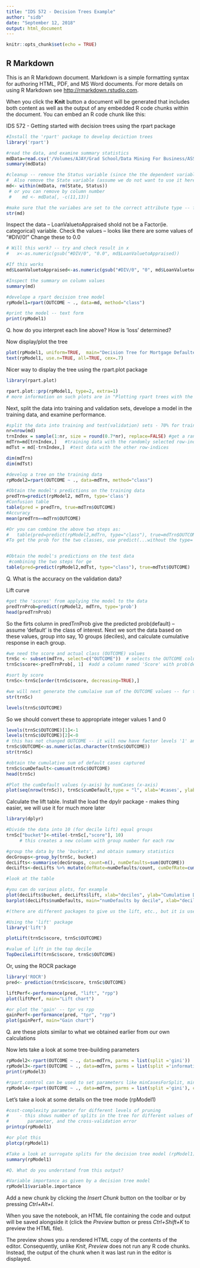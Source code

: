 ```yaml
---
title: "IDS 572 - Decision Trees Example"
author: "sidb"
date: "September 12, 2018"
output: html_document
---
```


```r
knitr::opts_chunk$set(echo = TRUE)
```

## R Markdown

This is an R Markdown document. Markdown is a simple formatting syntax for authoring HTML, PDF, and MS Word documents. For more details on using R Markdown see <http://rmarkdown.rstudio.com>.

When you click the **Knit** button a document will be generated that includes both content as well as the output of any embedded R code chunks within the document. You can embed an R code chunk like this:




IDS 572 - Getting started with decision trees using the rpart package

```r
#Install the 'rpart' package to develop deciction trees
library('rpart')

```

```r
#read the data, and examine summary statistics
mdData=read.csv('/Volumes/AJAY/Grad School/Data Mining For Business/ASSGN 1/MortgageDefaultersDataSample.csv')
summary(mdData)
```

```r
#cleanup -- remove the Status variable (since the the dependent variable, Outcome, is derived from Status - so we shud not use Status as an independent var).
#  Also remove the State variable (assume we do not want to use it here)
md<- within(mdData, rm(State, Status))
 # or you can remove by column number
 #    md <- mdData[, -c(11,13)]
```

```r
#make sure that the variabes are set to the correct attribute type -- factor, integer, numeric
str(md)
```

Inspect the data -- LoanValuetoAppraised shold not be a Factor(ie. categorical) variable.
Check the values -- looks like there are some values of "#DIV/0!"
Change these to 0.0
```r
# Will this work? -- try and check result in x
#   x<-as.numeric(gsub("#DIV/0", "0.0", md$LoanValuetoAppraised))

#If this works
md$LoanValuetoAppraised<-as.numeric(gsub("#DIV/0", "0", md$LoanValuetoAppraised))

#Inspect the summary on column values
summary(md)
```



```r
#develope a rpart decision tree model
rpModel1=rpart(OUTCOME ~ ., data=md, method="class")

#print the model -- text form
print(rpModel1)
```

Q. how do you interpret each line above? How is 'loss' determined?



Now display/plot the tree 
```r
plot(rpModel1, uniform=TRUE,  main="Decision Tree for Mortgage Defaulters")
text(rpModel1, use.n=TRUE, all=TRUE, cex=.7)
```

Nicer way to display the tree using the rpart.plot package
```r
library(rpart.plot)

rpart.plot::prp(rpModel1, type=2, extra=1)
# more information on such plots are in "Plotting rpart trees with the rpart.plot package" (http://www.milbo.org/rpart-plot/prp.pdf)

```




Next, split the data into training and validation sets, develope a model in the training data, and examine performance.
```r
#split the data into training and test(validation) sets - 70% for training, rest for validation
nr=nrow(md)
trnIndex = sample(1:nr, size = round(0.7*nr), replace=FALSE) #get a random 70%sample of row-indices
mdTrn=md[trnIndex,]   #training data with the randomly selected row-indices
mdTst = md[-trnIndex,]  #test data with the other row-indices

dim(mdTrn) 
dim(mdTst)
```

```r
#develop a tree on the training data
rpModel2=rpart(OUTCOME ~ ., data=mdTrn, method="class")

#Obtain the model's predictions on the training data
predTrn=predict(rpModel2, mdTrn, type='class')
#Confusion table
table(pred = predTrn, true=mdTrn$OUTCOME)
#Accuracy
mean(predTrn==mdTrn$OUTCOME)

#Or you can combine the above two steps as:
#   table(pred=predict(rpModel2,mdTrn, type="class"), true=mdTrn$OUTCOME)
#To get the prob for the two classes, use predict(...without the type='class')


#Obtain the model's predictions on the test data
 #combining the two steps for ge
table(pred=predict(rpModel2,mdTst, type="class"), true=mdTst$OUTCOME)

```
Q. What is the accuracy on the validation data?


Lift curve
```r
#get the 'scores' from applying the model to the data
predTrnProb=predict(rpModel2, mdTrn, type='prob')
head(predTrnProb)
```
So the firts column in predTrnProb give the predicted prob(default) -- assume 'default' is the class of interest. Next we sort the data based on these values, group into say, 10 groups (deciles), and calculate cumulative response in each group.
```r
#we need the score and actual class (OUTCOME) values
trnSc <- subset(mdTrn, select=c("OUTCOME"))  # selects the OUTCOME column into trnSc
trnSc$score<-predTrnProb[, 1]  #add a column named 'Score' with prob(default) values in the first column of predTrnProb

#sort by score
trnSc<-trnSc[order(trnSc$score, decreasing=TRUE),]

#we will next generate the cumulaive sum of the OUTCOME values -- for this, we want 'default'=1, and 'non-default'=0.   Notice that the OUTCOME is a factor (ie. categorical) variable
str(trnSc)
```
```r
levels(trnSc$OUTCOME)
```
So we should convert these to appropriate integer values 1 and 0
```r
levels(trnSc$OUTCOME)[1]<-1
levels(trnSc$OUTCOME)[2]<-0
# this has not changed OUTCOME -- it will now have factor levels '1' and '0'
trnSc$OUTCOME<-as.numeric(as.character(trnSc$OUTCOME))
str(trnSc)
```

```r
#obtain the cumulative sum of default cases captured
trnSc$cumDefault<-cumsum(trnSc$OUTCOME)
head(trnSc)
```
```r
#Plot the cumDefault values (y-axis) by numCases (x-axis)
plot(seq(nrow(trnSc)), trnSc$cumDefault,type = "l", xlab='#cases', ylab='#default')
```


Calculate the lift table.
Install the load the dpylr package - makes thing easier, we will use it for much more later
```r
library(dplyr)

#Divide the data into 10 (for decile lift) equal groups
trnSc["bucket"]<-ntile(-trnSc[,"score"], 10)  
     # this creates a new column with group number for each row

#group the data by the 'buckets', and obtain summary statistics 
decGroups<-group_by(trnSc, bucket)
decLifts<-summarise(decGroups, count=n(), numDefaults=sum(OUTCOME))
decLifts<-decLifts %>% mutate(defRate=numDefaults/count, cumDefRate=cumsum(numDefaults)/cumsum(count),       lift=cumDefRate/(sum(numDefaults)/sum(count)) )

#look at the table

#you can do various plots, for example
plot(decLifts$bucket, decLifts$lift, xlab="deciles", ylab="Cumulative Decile Lift", type="l")
barplot(decLifts$numDefaults, main="numDefaults by decile", xlab="deciles")

#(there are different packages to give us the lift, etc., but it is useful to be able to do customized calculations)
```


```r
#Using the 'lift' package
library('lift')

plotLift(trnSc$score, trnSc$OUTCOME)

#value of lift in the top decile
TopDecileLift(trnSc$score, trnSc$OUTCOME)

```

Or, using the ROCR package
```r
library('ROCR')
pred<- prediction(trnSc$score, trnSc$OUTCOME)

liftPerf<-performance(pred, "lift", "rpp")
plot(liftPerf, main="Lift chart")

#or plot the 'gain' -- tpr vs rpp
gainPerf<-performance(pred, "tpr", "rpp")
plot(gainPerf, main="Gain chart")
```
Q. are these plots similar to what we obtained earlier from our own calculations



Now lets take a look at some tree-building parameters
```r
rpModel2<-rpart(OUTCOME ~ ., data=mdTrn, parms = list(split ='gini'))
rpModel3<-rpart(OUTCOME ~ ., data=mdTrn, parms = list(split ='information'))
print(rpModel3)

#rpart.control can be used to set parameters like minCasesForSplit, minCasesAtLeaf, maxDepth,.....(see https://stat.ethz.ch/R-manual/R-devel/library/rpart/html/rpart.control.html)
rpModel4<-rpart(OUTCOME ~ ., data=mdTrn, parms = list(split ='gini'), control= rpart.control(minsplit=20, maxdepth=15))


```


Let's take a look at some details on the tree mode (rpModel1)
```r
#cost-complexity parameter for different levels of pruning
#    - this shows number of splits in the tree for different values of the  cp 
#       parameter, and the cross-validation error
printcp(rpModel1)

#or plot this
plotcp(rpModel1)

```


```r
#Take a look at surrogate splits for the decision tree model (rpModel1)
summary(rpModel1)

#Q. What do you understand from this output?
```

```r
#Variable importance as given by a decision tree model
rpModel1$variable.importance

```








Add a new chunk by clicking the *Insert Chunk* button on the toolbar or by pressing *Ctrl+Alt+I*.

When you save the notebook, an HTML file containing the code and output will be saved alongside it (click the *Preview* button or press *Ctrl+Shift+K* to preview the HTML file).

The preview shows you a rendered HTML copy of the contents of the editor. Consequently, unlike *Knit*, *Preview* does not run any R code chunks. Instead, the output of the chunk when it was last run in the editor is displayed.

